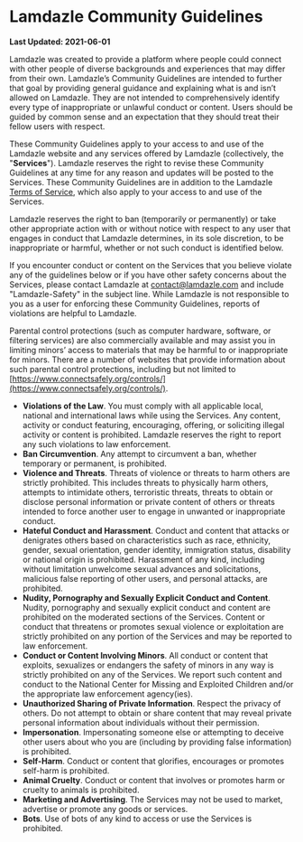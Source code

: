 # Lamdazle Community Guidelines

**Last Updated: 2021-06-01**

Lamdazle was created to provide a platform where people could connect with other people of diverse backgrounds and experiences that may differ from their own. Lamdazle’s Community Guidelines are intended to further that goal by providing general guidance and explaining what is and isn’t allowed on Lamdazle. They are not intended to comprehensively identify every type of inappropriate or unlawful conduct or content. Users should be guided by common sense and an expectation that they should treat their fellow users with respect.

These Community Guidelines apply to your access to and use of the Lamdazle website and any services offered by Lamdazle (collectively, the "**Services**"). Lamdazle reserves the right to revise these Community Guidelines at any time for any reason and updates will be posted to the Services. These Community Guidelines are in addition to the Lamdazle [Terms of Service](/policies/terms-and-conditions), which also apply to your access to and use of the Services.

Lamdazle reserves the right to ban (temporarily or permanently) or take other appropriate action with or without notice with respect to any user that engages in conduct that Lamdazle determines, in its sole discretion, to be inappropriate or harmful, whether or not such conduct is identified below.

If you encounter conduct or content on the Services that you believe violate any of the guidelines below or if you have other safety concerns about the Services, please contact Lamdazle at contact@lamdazle.com and include "Lamdazle-Safety" in the subject line. While Lamdazle is not responsible to you as a user for enforcing these Community Guidelines, reports of violations are helpful to Lamdazle.

Parental control protections (such as computer hardware, software, or filtering services) are also commercially available and may assist you in limiting minors’ access to materials that may be harmful to or inappropriate for minors. There are a number of websites that provide information about such parental control protections, including but not limited to [https://www.connectsafely.org/controls/](https://www.connectsafely.org/controls/).

* **Violations of the Law**. You must comply with all applicable local, national and international laws while using the Services. Any content, activity or conduct featuring, encouraging, offering, or soliciting illegal activity or content is prohibited. Lamdazle reserves the right to report any such violations to law enforcement.
* **Ban Circumvention**. Any attempt to circumvent a ban, whether temporary or permanent, is prohibited.
* **Violence and Threats**. Threats of violence or threats to harm others are strictly prohibited. This includes threats to physically harm others, attempts to intimidate others, terroristic threats, threats to obtain or disclose personal information or private content of others or threats intended to force another user to engage in unwanted or inappropriate conduct.
* **Hateful Conduct and Harassment**. Conduct and content that attacks or denigrates others based on characteristics such as race, ethnicity, gender, sexual orientation, gender identity, immigration status, disability or national origin is prohibited. Harassment of any kind, including without limitation unwelcome sexual advances and solicitations, malicious false reporting of other users, and personal attacks, are prohibited.
* **Nudity, Pornography and Sexually Explicit Conduct and Content**. Nudity, pornography and sexually explicit conduct and content are prohibited on the moderated sections of the Services. Content or conduct that threatens or promotes sexual violence or exploitation are strictly prohibited on any portion of the Services and may be reported to law enforcement.
* **Conduct or Content Involving Minors**. All conduct or content that exploits, sexualizes or endangers the safety of minors in any way is strictly prohibited on any of the Services. We report such content and conduct to the National Center for Missing and Exploited Children and/or the appropriate law enforcement agency(ies).
* **Unauthorized Sharing of Private Information**. Respect the privacy of others. Do not attempt to obtain or share content that may reveal private personal information about individuals without their permission.
* **Impersonation**. Impersonating someone else or attempting to deceive other users about who you are (including by providing false information) is prohibited.
* **Self-Harm**. Conduct or content that glorifies, encourages or promotes self-harm is prohibited.
* **Animal Cruelty**. Conduct or content that involves or promotes harm or cruelty to animals is prohibited.
* **Marketing and Advertising**. The Services may not be used to market, advertise or promote any goods or services.
* **Bots**. Use of bots of any kind to access or use the Services is prohibited.
